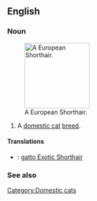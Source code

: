 ==English==

===Noun===
{{en-noun|sg=[[Exotic Shorthair]]}}
[[File:Loonah-of-nosgoth-age1year.jpg|thumb|right|150px|A European Shorthair.]]
# A [[domestic cat]] [[breed]].

====Translations====
{{checktrans-top}}
*{{ttbc|Italian}}: [[gatto Exotic Shorthair]]
{{trans-mid}}

{{trans-bottom}}

===See also===
{{wikipedia|Exotic Shorthair}}
{{commonscat|Exotic shorthair}}

[[Category:Domestic cats]]
